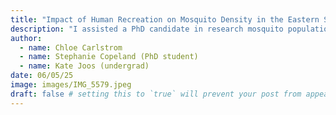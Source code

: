 ```yaml
---
title: "Impact of Human Recreation on Mosquito Density in the Eastern Sierra Nevada"
description: "I assisted a PhD candidate in research mosquito populations in the Eastern Sierra Nevada and how human activity drives mosquito density"
author:
  - name: Chloe Carlstrom
  - name: Stephanie Copeland (PhD student)
  - name: Kate Joos (undergrad)
date: 06/05/25
image: images/IMG_5579.jpeg
draft: false # setting this to `true` will prevent your post from appearing on your listing page until you're ready!
---
```


